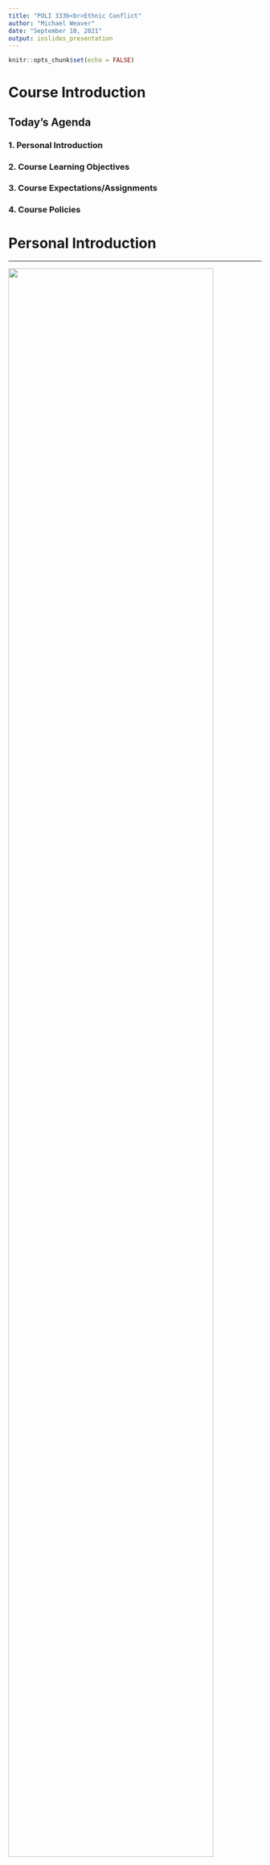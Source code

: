 ```yaml
---
title: "POLI 333b<br>Ethnic Conflict"
author: "Michael Weaver"
date: "September 10, 2021"
output: ioslides_presentation
---
```


```r
knitr::opts_chunk$set(echo = FALSE)
```

# Course Introduction

## Today's Agenda

### 1. Personal Introduction

### 2. Course Learning Objectives

### 3. Course Expectations/Assignments

### 4. Course Policies

# Personal Introduction

---

<img src="./paper_1.png" width=90%>

---

<blockquote class="twitter-tweet"><p lang="en" dir="ltr">1/8🧵🧵🧵🧵New paper w/<a href="https://twitter.com/GarethNellis?ref_src=twsrc%5Etfw">@GarethNellis</a>, Michael Weaver (<a href="https://twitter.com/CanIMeasureThat?ref_src=twsrc%5Etfw">@CanIMeasureThat</a>): Do mass religious events (like pilgrimages) increase support for religious parties? If so, how?? 🧵🧵🧵🧵 We explore the impact of India’s Kumbh Mela on voting for Hindu nationalists, 1951-2019</p>&mdash; Siddhartha (@BaralSiddhartha) <a href="https://twitter.com/BaralSiddhartha/status/1407408678030909440?ref_src=twsrc%5Etfw">June 22, 2021</a></blockquote> <script async src="https://platform.twitter.com/widgets.js" charset="utf-8"></script> 

---

<img src="./paper_2.png" width=90%>

---


<img src="./paper_4.png" width=90%>

---

### My Approach

#### Methods

- Historical cases
- Rigorous statistical analysis
- "Big data"

#### Questions

- How is violence used to produce ethnicity/race?
- How is media/discourse used to enable/stop violence?
- What are the political consequences of violence?

# Course Learning Objectives

## Learning Objectives: Academic

- What is ethnicity/race? 
- Where do ethnic/racial groups come from?
- Why ethnic conflict? Is it different than other political conflicts, and why?
- Why does ethnic violence occur?

# Course Expectations

## Your grade

| Item             | Number | Fraction of Grade |
|------------------|--------|-------------------|
| Reading Responses | 10      | (10*2.5) 25%        |
| Short Papers | 3      | (3*15) 45%        |
| Final Assignment | 1      | 30%               |

## Reading Responses:

- Do 10 out of 12 weeks
- On Canvas discussion board
- Describe key idea/insight from reading(s) and connect it to (another course, course reading, personal experience, real world example, etc.)
- Graded for effort: 100 you tried;, 71 if it shows minimal effort, 0 if nothing.
- Best 7 out of 10

## Grading: Papers

### $\bullet$ **One TA**

### $\bullet$ **Rubrics**

### $\bullet$ **Validation**

Due Wednesdays (poll)

## Grading: Capstone Assignment

- Some independent research
- A sort of "guided" paper: specific questions you need to answer

## What you need to do:

### $\bullet$ **Attend lecture:**

- in-class discussion/activities
- slides not enough

### $\bullet$ **Read**

- on "Modules" tab
- reading responses

### $\bullet$ **Canvas**


## What I will do

### $\bullet$ **Slides**

- AFTER class.

### $\bullet$ **Lecture Notes**

- list of students willing to share

### $\bullet$ **Office Hours**

- Wednesdays or by appointment on Zoom

### $\bullet$ **Speed**


# Course Policies

## Late Assignments:

### $\bullet$ **Scheduling Conflict**

- Need to know ASAP to get a concession

### $\bullet$ **Arts Advising**

- may give retroactive concessions

### $\bullet$ **Lateness**

- non-catastrophic deduction

## Grade Appeals:

### **letter to TA, 48 hours after, written argument**

### **Grades can change $\Updownarrow$**


## Public Health

- Masks required, but concessions are possible
- Please don't come if you feel ill; I will follow same protocol
- Sharing notes, easy concessions/forgiving lateness policies.
- Asynchronous/online a possibility, but not preferred.

## Sensitive Material

- A sort of "trigger" warning

## Don't be "that guy"

<iframe width="560" height="315" src="https://www.youtube.com/embed/JBO7pphKTtU?start=38" title="YouTube video player" frameborder="0" allow="accelerometer; autoplay; clipboard-write; encrypted-media; gyroscope; picture-in-picture" allowfullscreen></iframe>

# Questions?



